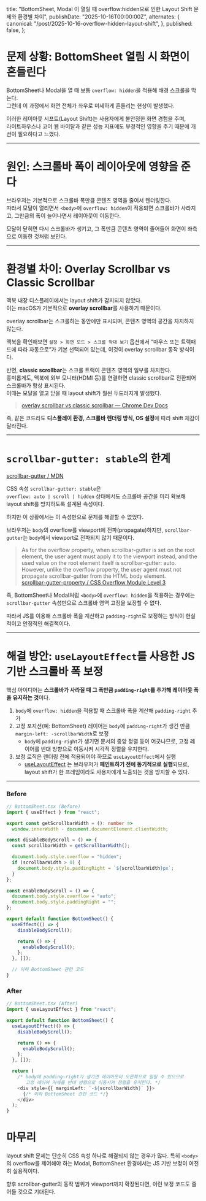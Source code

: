   title:
    "BottomSheet, Modal 이 열릴 때 overflow:hidden으로 인한 Layout Shift 문제와 환경별 차이",
  publishDate: "2025-10-16T00:00:00Z",
  alternates: {
    canonical: "/post/2025-10-16-overflow-hidden-layout-shift",
  },
  published: false,
};

# 문제 상황: BottomSheet 열림 시 화면이 흔들린다

BottomSheet나 Modal을 열 때 보통 `overflow: hidden`을 적용해 배경 스크롤을 막는다.  
그런데 이 과정에서 화면 전체가 좌우로 미세하게 흔들리는 현상이 발생했다.

이러한 레이아웃 시프트(Layout Shift)는 사용자에게 불안정한 화면 경험을 주며,  
라이트하우스나 코어 웹 바이탈과 같은 성능 지표에도 부정적인 영향을 주기 때문에 개선이 필요하다고 느꼈다.

---

# 원인: 스크롤바 폭이 레이아웃에 영향을 준다

브라우저는 기본적으로 스크롤바 폭만큼 콘텐츠 영역을 줄여서 렌더링한다.  
따라서 모달이 열리면서 `<body>`에 `overflow: hidden`이 적용되면 스크롤바가 사라지고, 그만큼의 폭이 늘어나면서 레이아웃이 이동한다.

모달이 닫히면 다시 스크롤바가 생기고, 그 폭만큼 콘텐츠 영역이 줄어들어 화면이 좌측으로 이동한 것처럼 보인다.

---

# 환경별 차이: Overlay Scrollbar vs Classic Scrollbar

맥북 내장 디스플레이에서는 layout shift가 감지되지 않았다.  
이는 macOS가 기본적으로 **overlay scrollbar**를 사용하기 때문이다.

overlay scrollbar는 스크롤하는 동안에만 표시되며, 콘텐츠 영역의 공간을 차지하지 않는다.

맥북을 확인해보면 `설정 > 화면 모드 > 스크롤 막대 보기` 옵션에서 “마우스 또는 트랙패드에 따라 자동으로”가 기본 선택되어 있는데, 이것이 overlay scrollbar 동작 방식이다.

반면, **classic scrollbar**는 스크롤 트랙이 콘텐츠 영역의 일부를 차지한다.  
흥미롭게도, 맥북에 외부 모니터(HDMI 등)를 연결하면 classic scrollbar로 전환되어 스크롤바가 항상 표시된다.  
이때는 모달을 열고 닫을 때 layout shift가 훨씬 두드러지게 발생했다.

> [overlay scrollbar vs classic scrollbar — Chrome Dev Docs](https://developer.chrome.com/docs/css-ui/scrollbar-styling#classic_and_overlay_scrollbars)

즉, 같은 코드라도 **디스플레이 환경, 스크롤바 렌더링 방식, OS 설정**에 따라 shift 체감이 달라진다.

---

# `scrollbar-gutter: stable`의 한계

[scrollbar-gutter / MDN](https://developer.mozilla.org/en-US/docs/Web/CSS/scrollbar-gutter)

CSS 속성 `scrollbar-gutter: stable`은  
`overflow: auto | scroll | hidden` 상태에서도 스크롤바 공간을 미리 확보해 layout shift를 방지하도록 설계된 속성이다.

하지만 이 상황에서는 이 속성만으로 문제를 해결할 수 없었다.

브라우저는 `body`의 overflow를 viewport에 전파(propagate)하지만, `scrollbar-gutter`는 `body`에서 viewport로 전파되지 않기 때문이다.

> As for the overflow property, when scrollbar-gutter is set on the root element, the user agent must apply it to the viewport instead, and the used value on the root element itself is scrollbar-gutter: auto. However, unlike the overflow property, the user agent must not propagate scrollbar-gutter from the HTML body element.  
> [scrollbar-gutter-property / CSS Overflow Module Level 3](https://drafts.csswg.org/css-overflow/#scrollbar-gutter-property)

즉, BottomSheet나 Modal처럼 `<body>`에 `overflow: hidden`을 적용하는 경우에는 `scrollbar-gutter` 속성만으로 스크롤바 영역 고정을 보장할 수 없다.

따라서 JS를 이용해 스크롤바 폭을 계산하고 `padding-right`로 보정하는 방식이 현실적이고 안정적인 해결책이다.

---

# 해결 방안: `useLayoutEffect`를 사용한 JS 기반 스크롤바 폭 보정

핵심 아이디어는 **스크롤바가 사라질 때 그 폭만큼 `padding-right`를 추가해 레이아웃 폭을 유지하는 것**이다.

1. `body`에 `overflow: hidden`을 적용할 때 스크롤바 폭을 계산해 `padding-right` 추가
2. 고정 포지션(예: BottomSheet) 레이어는 `body`에 `padding-right`가 생긴 만큼 `margin-left: -scrollbarWidth`로 보정
   - `body`에 `padding-right`가 생기면 문서의 중앙 정렬 등이 어긋나므로, 고정 레이어를 반대 방향으로 이동시켜 시각적 정렬을 유지한다.
3. 보정 로직은 렌더링 전에 적용되어야 하므로 `useLayoutEffect`에서 실행
   - [useLayoutEffect](https://react.dev/reference/react/useLayoutEffect) 는 브라우저가 **페인트하기 전에 동기적으로 실행**되므로, layout shift가 한 프레임이라도 사용자에게 노출되는 것을 방지할 수 있다.

---

### Before

```ts
// BottomSheet.tsx (Before)
import { useEffect } from "react";

export const getScrollbarWidth = (): number =>
  window.innerWidth - document.documentElement.clientWidth;

const disableBodyScroll = () => {
  const scrollbarWidth = getScrollbarWidth();

  document.body.style.overflow = "hidden";
  if (scrollbarWidth > 0) {
    document.body.style.paddingRight = `${scrollbarWidth}px`;
  }
};

const enableBodyScroll = () => {
  document.body.style.overflow = "auto";
  document.body.style.paddingRight = "";
};

export default function BottomSheet() {
  useEffect(() => {
    disableBodyScroll();

    return () => {
      enableBodyScroll();
    };
  }, []);

  // 이하 BottomSheet 관련 코드
}
```

### After

```ts
// BottomSheet.tsx (After)
import { useLayoutEffect } from "react";

export default function BottomSheet() {
  useLayoutEffect(() => {
    disableBodyScroll();

    return () => {
      enableBodyScroll();
    };
  }, []);

  return (
    /* body에 padding-right가 생기면 레이아웃이 오른쪽으로 밀릴 수 있으므로
       고정 레이어 자체를 반대 방향으로 이동시켜 정렬을 유지한다. */
    <div style={{ marginLeft: `-${scrollbarWidth}` }}>
      {/* 이하 BottomSheet 관련 코드 */}
    </div>
  );
}
```

# 마무리

layout shift 문제는 단순히 CSS 속성 하나로 해결되지 않는 경우가 많다.
특히 `<body>`의 overflow를 제어해야 하는 Modal, BottomSheet 환경에서는 JS 기반 보정이 여전히 실용적이다.

향후 scrollbar-gutter의 동작 범위가 viewport까지 확장된다면, 이런 보정 코드도 줄어들 것으로 기대된다.
